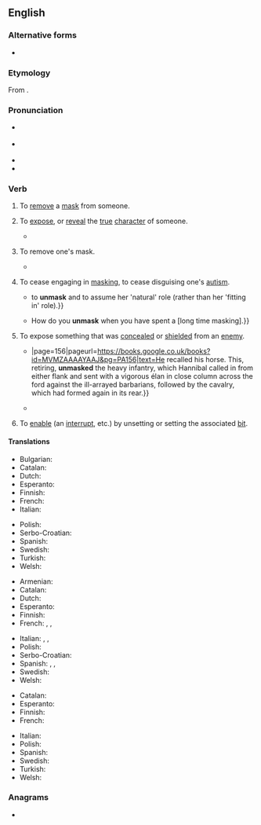 ==English==
{{was wotd|2010|November|9}}

===Alternative forms===
* {{l|en|unmasque}} {{qualifier|archaic}}

===Etymology===
From {{prefix|en|un|mask}}.

===Pronunciation===
* {{a|UK}} {{IPA|en|/ʌnˈmæsk/|/ʌnˈmɑːsk/}}
* {{a|US}} {{IPA|en|/ʌnˈmæsk/}}
* {{audio|en|en-au-unmask.ogg|Audio (AU)}}
* {{rhymes|en|æsk|s=2}}

===Verb===
{{en-verb}}

# {{lb|en|transitive}} To [[remove]] a [[mask]] from someone.
# {{lb|en|transitive}} To [[expose]], or [[reveal]] the [[true]] [[character]] of someone.
#* {{RQ:Shakespeare Hamlet Q1-2|act=I|scene=ii|url=https://books.google.com/books?id=jrU8AAAAYAAJ&pg=PT16|lines=35–36|passage=The Charieſt maide is prodigall enough, / If ſhe '''vnmaske''' hir beautie to the Moone.}}
# {{lb|en|intransitive}} To remove one's mask.
#* {{quote-book|en|year=1749|author=Henry Fielding|title=The History of Tom Jones, a Foundling|passage=But instead of a direct answer to so important a question, Jones began to be very importunate with the lady to '''unmask'''; and at length having prevailed, there appeared not Mrs Fitzpatrick, but the Lady Bellaston herself.}}
# {{lb|en|intransitive}} To cease engaging in [[mask]]ing, to cease disguising one's [[autism]].
#* {{quote-book|en|year=2019|author=Sarah Cobbe|title=Simple Autism Strategies for Home and School: Practical Tips, Resources and Poetry|publisher=Jessica Kingsley Publishers|isbn=9781784508173|page=49
|passage={{...}} to '''unmask''' and to assume her &#39;natural&#39; role (rather than her &#39;fitting in&#39; role).}}
#* {{quote-book|en|year=2019|author=Barry Carpenter|author2=Francesca Happé|author3=Jo Egerton|title=Girls and Autism: Educational, Family and Personal Perspectives|publisher=Routledge|isbn=9781351234412|page=172
|passage=Autistic females are trying to adhere to social expectations placed upon them, and masking and blending to fit those expectations, {{...}} How do you '''unmask''' when you have spent a [long time masking].}}
# {{lb|en|transitive|military|dated}} To expose something that was [[concealed]] or [[shielded]] from an [[enemy]].
#* {{quote-book|en|year=1893|author={{w|Theodore Ayrault Dodge}}|title=Hannibal: a History of the Art of War Among the Carthaginians and Romans {{...}}|page=156|pageurl=https://books.google.co.uk/books?id=MVMZAAAAYAAJ&pg=PA156|text=He recalled his horse. This, retiring, '''unmasked''' the heavy infantry, which Hannibal called in from either flank and sent with a vigorous élan in close column across the ford against the ill-arrayed barbarians, followed by the cavalry, which had formed again in its rear.}}
#* {{quote-book|en|year=2021|author=Stephen R. Wise|chapter=To Capture an Island: Amphibious Operations in the Department of the South, 1861–1863|editor=Theodore P. Savas|title=Charleston: Battles and Seacoast Operations|page=10|pageurl=https://www.google.co.uk/books/edition/A_Journal_of_the_American_Civil_War_V5_2/Ip1aEAAAQBAJ?hl=en&gbpv=1&pg=PA10&printsec=frontcover|text=In less than an hour the batteries were '''unmasked'''. The Confederate works were visible and at 5:08 a.m., Seymour ordered the batteries to commence firing.}}
# {{lb|en|transitive|computing}} To [[enable]] (an [[interrupt]], etc.) by unsetting or setting the associated [[bit]].

====Translations====
{{trans-top|to remove a mask from someone}}
* Bulgarian: {{t|bg|свалям маската}}
* Catalan: {{t+|ca|desemmascarar}}
* Dutch: {{t+|nl|ontmaskeren}}
* Esperanto: {{t|eo|senmaskigi}}
* Finnish: {{t+|fi|paljastaa}}
* French: {{t+|fr|démasquer}}
* Italian: {{t+|it|smascherare}}
{{trans-mid}}
* Polish: {{t+|pl|zrzucić maskę|pf}}
* Serbo-Croatian: {{t+|sh|raskrinkati}}
* Spanish: {{t+|es|desenmascarar}}
* Swedish: {{t|sv|avmaskera}}
* Turkish: {{t|tr|Birisinin maskesini düşürmek}}
* Welsh: {{t|cy|tynnu masg}}
{{trans-bottom}}

{{trans-top|to expose the true character of someone}}
* Armenian: {{t+|hy|դիմակազերծել}}
* Catalan: {{t+|ca|desemmascarar}}
* Dutch: {{t+|nl|ontmaskeren}}
* Esperanto: {{t|eo|senmaskigi}}
* Finnish: {{t+|fi|paljastaa}}
* French: {{t+|fr|révéler}}, {{t+|fr|dévoiler}}, {{t+|fr|démasquer}}
{{trans-mid}}
* Italian: {{t+|it|smascherare}}, {{t+|it|palesare}}, {{t+|it|scoprire}}
* Polish: {{t+|pl|zrzucić maskę|pf}}
* Serbo-Croatian: {{t+|sh|raskrinkati|sc=Latn}}
* Spanish: {{t+|es|descubrir}}, {{t+|es|revelar}}, {{t+|es|demostrar}}
* Swedish: {{t|sv|avmaskera}}
* Welsh: {{t+|cy|datguddio}}
{{trans-bottom}}

{{trans-top|to remove one's mask}}
* Catalan: {{t|ca|desemmascarar-se}}
* Esperanto: {{t|eo|senmaskiĝi}}
* Finnish: {{t|fi|[[paljastaa]] ([[kasvonsa]])}}
* French: {{t+|fr|démasquer|alt=se démasquer}}
{{trans-mid}}
* Italian: {{t|it|smascherarsi}}
* Polish: {{t+|pl|zrzucić maskę|pf}}
* Spanish: {{t+|es|desenmascararse}}
* Swedish: {{t|sv|ta av sin mask}}
* Turkish: {{t|tr|Birisinin maskesini düşürmek}}
* Welsh: {{t|cy|tynnu masg}}
{{trans-bottom}}

===Anagrams===
* {{anagrams|en|a=akmnsu|Kumans|maskun}}